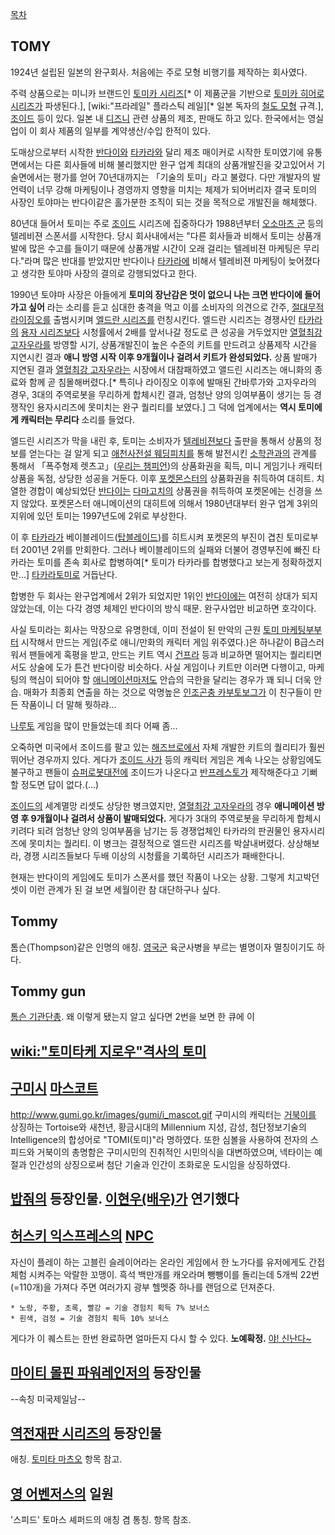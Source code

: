 [[목차]]
== TOMY ==
1924년 설립된 일본의 완구회사. 처음에는 주로 모형 비행기를 제작하는 회사였다.

주력 상품으로는 미니카 브랜드인 [[토미카 시리즈]][* 이 제품군을 기반으로 [[토미카 히어로 시리즈]]가 파생된다.], [wiki:"프라레일" 플라스틱 레일][* 일본 독자의 [[철도 모형]] 규격.], [[조이드]] 등이 있다. 일본 내 [[디즈니]] 관련 상품의 제조, 판매도 하고 있다. 한국에서는 영실업이 이 회사 제품의 일부를 계약생산/수입 한적이 있다.

도매상으로부터 시작한 [[반다이]]와 [[타카라]]와 달리 제조 매이커로 시작한 토미였기에 유통면에서는 다른 회사들에 비해 불리했지만 완구 업계 최대의 상품개발진을 갖고있어서 기술면에서는 평가를 얻어 70년대까지는 「기술의 토미」라고 불렸다. 다만 개발자의 발언력이 너무 강해 마케팅이나 경영까지 영향을 미치는 체제가 되어버리자 결국 토미의 사장인 토야마는 반다이같은 홀가분한 조직이 되는 것을 목적으로 개발진을 해체했다.

80년대 들어서 토미는 주로 [[조이드]] 시리즈에 집중하다가 1988년부터 [[오소마츠 군]] 등의 텔레비젼 스폰서를 시작한다. 당시 회사내에서는 "다른 회사들과 비해서 토미는 상품개발에 많은 수고를 들이기 때문에 상품개발 시간이 오래 걸리는 텔레비젼 마케팅은 무리다."라며 많은 반대를 받았지만 반다이나 [[타카라]]에 비해서 텔레비젼 마케팅이 늦어졌다고 생각한 토야마 사장의 결의로 강행되었다고 한다.

1990년 토야마 사장은 아들에게 '''토미의 장난감은 멋이 없으니 나는 크면 반다이에 들어가고 싶어''' 라는 소리를 듣고 심대한 충격을 먹고 이를 소비자의 의견으로 간주, [[절대무적 라이징오]]를 출범시키며 [[엘드란 시리즈]]를 런칭시킨다.  엘드란 시리즈는 경쟁사인 [[타카라]]의 [[용자 시리즈]]보다 시청률에서 2배를 앞서나갈 정도로 큰 성공을 거두었지만 [[열혈최강 고자우라]]를 방영할 시기, 상품개발진이 높은 수준의 키트를 만드려고 상품제작 시간을 지연시킨 결과 '''애니 방영 시작 이후 9개월이나 걸려서 키트가 완성되었다.''' 상품 발매가 지연된 결과 [[열혈최강 고자우라]]는 시장에서 대참패하였고 앨드린 시리즈는 애니화의 종료와 함께 곧 침몰해버렸다.[* 특히나 라이징오 이후에 발매된 간바루가와 고자우라의 경우, 3대의 주역로봇을 무리하게 합체시킨 결과, 엄청난 양의 잉여부품이 생기는 등 경쟁작인 용자시리즈에 못미치는 완구 퀄리티를 보였다.] 그 덕에 업계에서는 '''역시 토미에게 캐릭터는 무리다''' 소리를 들었다.

엘드린 시리즈가 막을 내린 후, 토미는 소비자가 [[텔레비젼]]보다 출판을 통해서 상품의 정보를 얻는다는 걸 알게 되고 [[애천사전설 웨딩피치]]를 통해 발전시킨 [[소학관]]과의 관계를 통해서 「폭주형제 렛츠고」([[우리는 챔피언]])의 상품화권을 획득, 미니 게임기나 캐릭터 상품을 독점, 상당한 성공을 거둔다. 이후 [[포켓몬스터]]의 상품화권을 취득하여 대히트. 치열한 경합이 예상되었단 [[반다이]]는 [[다마고치]]의 상품권을 취득하여 포켓몬에는 신경을 쓰지 않았다. 포켓몬스터 애니메이션의 대히트에 의해서 1980년대부터 완구 업계 3위의 지위에 있던 토미는 1997년도에 2위로 부상한다.

이 후 [[타카라]]가 베이블레이드([[탑블레이드]])를 히트시켜 포켓몬의 부진이 겹친 토미로부터 2001년 2위를 만회한다. 그러나 베이블레이드의 실패와 더불어 경영부진에 빠진 타카라는 토미를 존속 회사로 합병하여[* 토미가 타카라를 합병했다고 보는게 정확하겠지만...] [[타카라토미]]로 거듭난다.

합병한 두 회사는 완구업계에서 2위가 되었지만 1위인 [[반다이]]에는 여전히 상대가 되지 않았는데, 이는 다각 경영 체제인 반다이의 방식 때문. 완구사업만 비교하면 호각이다.

사실 토미라는 회사는 막장으로 유명한데, 이미 전설이 된 만악의 근원 [[토미 마케팅부]]부터 시작해서 만드는 게임(주로 애니/만화의 캐릭터 게임 위주였다.)은 하나같이 B급스러워서 팬들에게 혹평을 받고, 만드는 키트 역시 [[건프라]] 등과 비교하면 떨어지는 퀄리티면서도 상술에 도가 튼건 반다이랑 비슷하다. 사실 게임이나 키트만 이러면 다행이고, 마케팅의 핵심이 되어야 할 [[애니메이션]]마저도 안습의 극한을 달리는 경우가 꽤 되니 더욱 안습. 매화가 최종회 연출을 하는 것으로 악명높은 [[인조곤충 카부토보그]]가 이 친구들이 만든 작품이니 더 말해 뭣하랴...

[[나루토]] 게임을 많이 만들었는데 죄다 어째 좀... 

오죽하면 미국에서 조이드를 팔고 있는 [[해즈브로]]에서 자체 개발한 키트의 퀄리티가 훨씬 뛰어난 경우까지 있다. 게다가 [[조이드 사가]] 등의 캐릭터 게임은 계속 나오는 상황임에도 불구하고 팬들이 [[슈퍼로봇대전]]에 조이드가 나온다고 [[반프레스토]]가 제작해준다고 기뻐할 정도면 답이 없다.(...) 

[[조이드]]의 세계멸망 리셋도 상당한 병크였지만, [[열혈최강 고자우라]]의 경우 '''애니메이션 방영 후 9개월이나 걸려서 상품이 발매되었다.''' 게다가 3대의 주역로봇을 무리하게 합체시키려다 되려 엄청난 양의 잉여부품을 남기는 등 경쟁업체인 타카라의 판권물인 용자시리즈에 못미치는 퀄리티. 이 병크는 결정적으로 엘드란 시리즈를 박살내버렸다. 상상해보라, 경쟁 시리즈들보다 두배 이상의 시청률을 기록하던 시리즈가 패배한다니. 

현재는 반다이의 게임에도 토미가 스폰서를 했던 작품이 나오는 상황. 그렇게 치고박던 셋이 이런 관계가 된 걸 보면 세월이란 참 대단하구나 싶다. 

== Tommy == 
톰슨(Thompson)같은 인명의 애칭. [[영국]]군 육군사병을 부르는 별명이자 멸칭이기도 하다.

== Tommy gun ==
[[톰슨 기관단총]]. 왜 이렇게 됐는지 알고 싶다면 2번을 보면 한 큐에 이

== '''[[wiki:"토미타케 지로우"격사의 토미]]''' ==

== [[구미]]시 [[마스코트]] ==

http://www.gumi.go.kr/images/gumi/i_mascot.gif
구미시의 캐릭터는 [[거북이]]를 상징하는 Tortoise와 새천년, 황금시대의 Millennium 지성, 감성, 첨단정보기술의 Intelligence의 합성어로 "TOMI(토미)"라 명하였다.
또한 심볼을 사용하여 전자의 스피드와 거북이의 총명함은 구미시민의 진취적인 시민의식을 대변하였으며, 넥타이는 예절과 인간성의 상징으로써 첨단 기술과 인간이 조화로운 도시임을 상징하였다.

== [[밥줘]]의 등장인물. [[이현우(배우)]]가 연기했다 ==

== [[허스키 익스프레스]]의 [[NPC]] ==
자신이 플레이 하는 고블린 슬레이어라는 온라인 게임에서 한 노가다를 유저에게도 간접체험 시켜주는 악랄한 꼬맹이. 
흑석 백만개를 캐오라며 뺑뺑이를 돌리는데 5개씩 22번(=110개)을 가져다 주면 여러가지 광부 헬멧중 하나를 랜덤으로 던져준다.
 * 노랑, 주황, 초록, 빨강 = 기술 경험치 획득 7% 보너스
 * 흰색, 검정 = 기술 경험치 획득 10% 보너스
게다가 이 퀘스트는 한번 완료하면 얼마든지 다시 할 수 있다. '''노예확정.''' [[야! 신난다~]]

== [[마이티 몰핀 파워레인저]]의 등장인물 ==
--속칭 미국제일남--

== [[역전재판 시리즈]]의 등장인물 ==
애칭. [[토미타 마츠오]] 항목 참고.

== [[영 어벤저스]]의 일원 ==
'스피드' 토마스 셰퍼드의 애칭 겸 통칭. 항목 참조.
